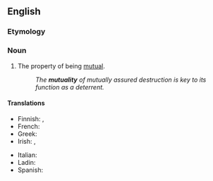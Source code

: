 ==English==

===Etymology===
{{suffix|en|mutual|ity}}

===Noun===
{{en-noun|~|mutualities}}

# The property of being [[mutual]].
#: ''The '''mutuality''' of mutually assured destruction is key to its function as a deterrent.''

====Translations====
{{trans-top|the property of being mutual}}
* Finnish: {{t+|fi|molemminpuolisuus}}, {{t+|fi|vastavuoroisuus}}
* French: {{t+|fr|mutualité|f}}
* Greek: {{t+|el|αμοιβαιότητα|f}}
* Irish: {{t|ga|cómhalartacht|f}}, {{t|ga|frithpháirteachas|m}} {{qualifier|commerce, finance}}
{{trans-mid}}
* Italian: {{t|it|mutualità|f}}
* Ladin: {{t|lld|mutualità|f}}
* Spanish: {{t+|es|mutualidad|f}}
{{trans-bottom}}